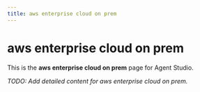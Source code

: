 ```yaml
---
title: aws enterprise cloud on prem
---
```


# aws enterprise cloud on prem

This is the **aws enterprise cloud on prem** page for Agent Studio.

_TODO: Add detailed content for aws enterprise cloud on prem._
